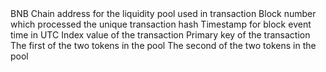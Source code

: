 <ParamField path="_0">

</ParamField>
<ParamField path="contract_address">
BNB Chain address for the liquidity pool used in transaction
</ParamField>
<ParamField path="evt_block_number">
Block number which processed the unique transaction hash
</ParamField>
<ParamField path="evt_block_time">
Timestamp for block event time in UTC
</ParamField>
<ParamField path="evt_index">
Index value of the transaction
</ParamField>
<ParamField path="evt_tx_hash">
Primary key of the transaction
</ParamField>
<ParamField path="pair">

</ParamField>
<ParamField path="token0">
The first of the two tokens in the pool
</ParamField>
<ParamField path="token1">
The second of the two tokens in the pool
</ParamField>
